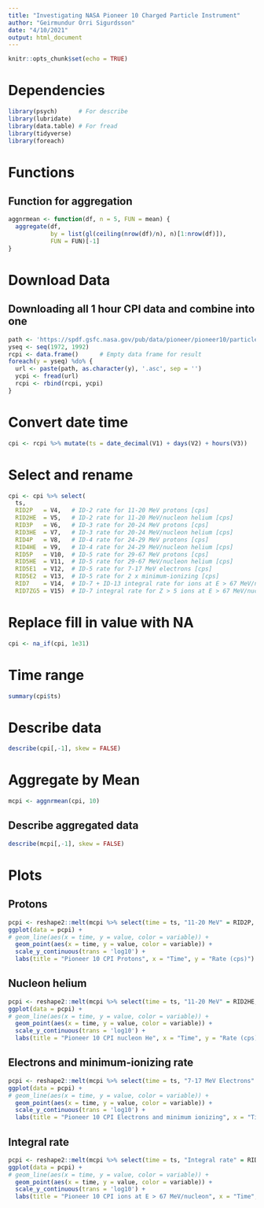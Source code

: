 ---
title: "Investigating NASA Pioneer 10 Charged Particle Instrument"
author: "Geirmundur Orri Sigurdsson"
date: "4/10/2021"
output: html_document
---

```{r setup, include=FALSE}
knitr::opts_chunk$set(echo = TRUE)
```

# Dependencies

```{r dependencies, message=FALSE, warning=FALSE}
library(psych)      # For describe
library(lubridate)
library(data.table) # For fread
library(tidyverse)
library(foreach)
```

# Functions

## Function for aggregation

```{r function for aggregation}
aggnrmean <- function(df, n = 5, FUN = mean) {
  aggregate(df,
            by = list(gl(ceiling(nrow(df)/n), n)[1:nrow(df)]),
            FUN = FUN)[-1]
}
```

# Download Data

## Downloading all 1 hour CPI data and combine into one

```{r download and combine cpi, echo=TRUE, message=FALSE, warning=FALSE, results='hide'}
path <- 'https://spdf.gsfc.nasa.gov/pub/data/pioneer/pioneer10/particle/cpi/ip_1hour_ascii/p10cp_hr'
yseq <- seq(1972, 1992)
rcpi <- data.frame()      # Empty data frame for result
foreach(y = yseq) %do% {
  url <- paste(path, as.character(y), '.asc', sep = '')
  ycpi <- fread(url)
  rcpi <- rbind(rcpi, ycpi)
}
```

# Convert date time

```{r convert time}
cpi <- rcpi %>% mutate(ts = date_decimal(V1) + days(V2) + hours(V3))
```

# Select and rename

```{r select and rename}
cpi <- cpi %>% select(
  ts,
  RID2P   = V4,   # ID-2 rate for 11-20 MeV protons [cps]
  RID2HE  = V5,   # ID-2 rate for 11-20 MeV/nucleon helium [cps]
  RID3P   = V6,   # ID-3 rate for 20-24 MeV protons [cps]
  RID3HE  = V7,   # ID-3 rate for 20-24 MeV/nucleon helium [cps]
  RID4P   = V8,   # ID-4 rate for 24-29 MeV protons [cps]
  RID4HE  = V9,   # ID-4 rate for 24-29 MeV/nucleon helium [cps]
  RID5P   = V10,  # ID-5 rate for 29-67 MeV protons [cps]
  RID5HE  = V11,  # ID-5 rate for 29-67 MeV/nucleon helium [cps]
  RID5E1  = V12,  # ID-5 rate for 7-17 MeV electrons [cps]
  RID5E2  = V13,  # ID-5 rate for 2 x minimum-ionizing [cps]
  RID7    = V14,  # ID-7 + ID-13 integral rate for ions at E > 67 MeV/nucleon [cps]
  RID7ZG5 = V15)  # ID-7 integral rate for Z > 5 ions at E > 67 MeV/nucleon [cps]
```

# Replace fill in value with NA

```{r replace fill with na}
cpi <- na_if(cpi, 1e31)
```

# Time range

```{r time range}
summary(cpi$ts)
```

# Describe data

```{r describe}
describe(cpi[,-1], skew = FALSE)
```

# Aggregate by Mean

```{r aggregate by mean}
mcpi <- aggnrmean(cpi, 10)
```

## Describe aggregated data

```{r aggregated}
describe(mcpi[,-1], skew = FALSE)
```

# Plots

## Protons

```{r plots protons, warning=FALSE}
pcpi <- reshape2::melt(mcpi %>% select(time = ts, "11-20 MeV" = RID2P, "20-24 MeV" = RID3P, "24-29 MeV" = RID4P, "29-67 MeV" = RID5P), id = "time") %>% filter(!is.na(value))
ggplot(data = pcpi) +
# geom_line(aes(x = time, y = value, color = variable)) +
  geom_point(aes(x = time, y = value, color = variable)) +
  scale_y_continuous(trans = 'log10') +
  labs(title = "Pioneer 10 CPI Protons", x = "Time", y = "Rate (cps)")
```

## Nucleon helium

```{r plots he, warning=FALSE}
pcpi <- reshape2::melt(mcpi %>% select(time = ts, "11-20 MeV" = RID2HE, "20-24 MeV" = RID3HE, "24-29 MeV" = RID4HE, "29-67 MeV" = RID5HE), id = "time") %>% filter(!is.na(value))
ggplot(data = pcpi) +
# geom_line(aes(x = time, y = value, color = variable)) +
  geom_point(aes(x = time, y = value, color = variable)) +
  scale_y_continuous(trans = 'log10') +
  labs(title = "Pioneer 10 CPI nucleon He", x = "Time", y = "Rate (cps)")
```

## Electrons and minimum-ionizing rate

```{r plots electrons and minimum ionizing, warning=FALSE}
pcpi <- reshape2::melt(mcpi %>% select(time = ts, "7-17 MeV Electrons" = RID5E1, "Double minimum-ionizing" = RID5E2), id = "time") %>% filter(!is.na(value))
ggplot(data = pcpi) +
# geom_line(aes(x = time, y = value, color = variable)) +
  geom_point(aes(x = time, y = value, color = variable)) +
  scale_y_continuous(trans = 'log10') +
  labs(title = "Pioneer 10 CPI Electrons and minimum ionizing", x = "Time", y = "Rate (cps)")
```

## Integral rate

```{r plots integral, warning=FALSE}
pcpi <- reshape2::melt(mcpi %>% select(time = ts, "Integral rate" = RID7, "Integral rate Z > 5" = RID7ZG5), id = "time") %>% filter(!is.na(value))
ggplot(data = pcpi) +
# geom_line(aes(x = time, y = value, color = variable)) +
  geom_point(aes(x = time, y = value, color = variable)) +
  scale_y_continuous(trans = 'log10') +
  labs(title = "Pioneer 10 CPI ions at E > 67 MeV/nucleon", x = "Time", y = "Rate (cps)")
```

